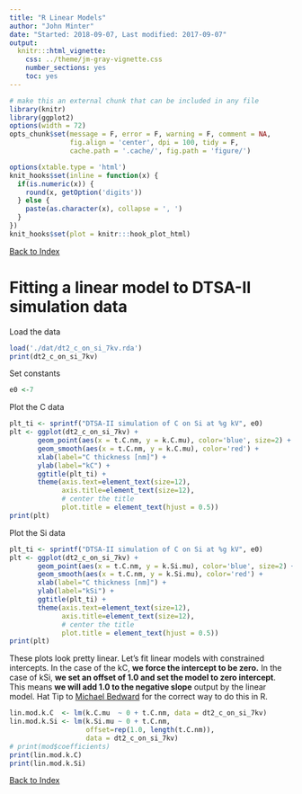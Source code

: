 ```yaml
---
title: "R Linear Models"
author: "John Minter"
date: "Started: 2018-09-07, Last modified: 2017-09-07"
output:
  knitr:::html_vignette:
    css: ../theme/jm-gray-vignette.css
    number_sections: yes
    toc: yes
---
```


```r
# make this an external chunk that can be included in any file
library(knitr)
library(ggplot2)
options(width = 72)
opts_chunk$set(message = F, error = F, warning = F, comment = NA,
               fig.align = 'center', dpi = 100, tidy = F,
               cache.path = '.cache/', fig.path = 'figure/')

options(xtable.type = 'html')
knit_hooks$set(inline = function(x) {
  if(is.numeric(x)) {
    round(x, getOption('digits'))
  } else {
    paste(as.character(x), collapse = ', ')
  }
})
knit_hooks$set(plot = knitr:::hook_plot_html)
```

[Back to Index](../README.html)


# Fitting a linear model to DTSA-II simulation data

Load the data

```r
load('./dat/dt2_c_on_si_7kv.rda')
print(dt2_c_on_si_7kv)
```

Set constants

```r
e0 <-7
```

Plot the C data


```r
plt_ti <- sprintf("DTSA-II simulation of C on Si at %g kV", e0)
plt <- ggplot(dt2_c_on_si_7kv) +
       geom_point(aes(x = t.C.nm, y = k.C.mu), color='blue', size=2) +
       geom_smooth(aes(x = t.C.nm, y = k.C.mu), color='red') +
       xlab(label="C thickness [nm]") +
       ylab(label="kC") +
       ggtitle(plt_ti) +
       theme(axis.text=element_text(size=12),
             axis.title=element_text(size=12),
             # center the title
             plot.title = element_text(hjust = 0.5))
print(plt)
```

Plot the Si data

```r
plt_ti <- sprintf("DTSA-II simulation of C on Si at %g kV", e0)
plt <- ggplot(dt2_c_on_si_7kv) +
       geom_point(aes(x = t.C.nm, y = k.Si.mu), color='blue', size=2) +
       geom_smooth(aes(x = t.C.nm, y = k.Si.mu), color='red') +
       xlab(label="C thickness [nm]") +
       ylab(label="kSi") +
       ggtitle(plt_ti) +
       theme(axis.text=element_text(size=12),
             axis.title=element_text(size=12),
             # center the title
             plot.title = element_text(hjust = 0.5))
print(plt)
```


These plots look pretty linear. Let's fit linear models with constrained
intercepts. In the case of the kC, **we force the intercept to be zero.**
In the case of kSi,
**we set an offset of 1.0 and set the model to zero intercept**.
This means **we will add 1.0 to the negative slope** output by
the linear model. Hat Tip to
[Michael Bedward](https://stat.ethz.ch/pipermail/r-help/2010-December/262126.html)
for the correct way to do this in R.

```r

lin.mod.k.C  <- lm(k.C.mu  ~ 0 + t.C.nm, data = dt2_c_on_si_7kv)
lin.mod.k.Si <- lm(k.Si.mu ~ 0 + t.C.nm,
                   offset=rep(1.0, length(t.C.nm)),
                   data = dt2_c_on_si_7kv)
# print(mod$coefficients)
print(lin.mod.k.C)
print(lin.mod.k.Si)
```

[Back to Index](../README.html)
